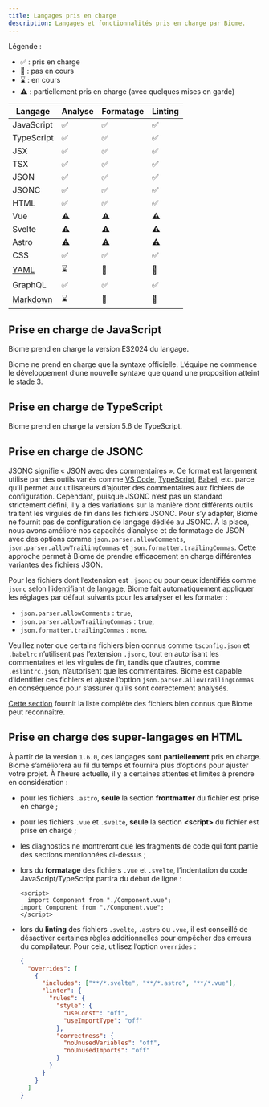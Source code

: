 ```yaml
---
title: Langages pris en charge
description: Langages et fonctionnalités pris en charge par Biome.
---
```


Légende&nbsp;:
- ✅&nbsp;: pris en charge
- 🚫&nbsp;: pas en cours
- ⌛️&nbsp;: en cours
- ⚠️&nbsp;: partiellement pris en charge (avec quelques mises en garde)

| Langage | Analyse | Formatage | Linting |
| ------- | ------- | --------- | ------- |
| JavaScript | <span aria-label="Pris en charge" role="img">✅</span> | <span aria-label="Pris en charge" role="img">✅</span> | <span aria-label="Pris en charge" role="img">✅</span> |
| TypeScript | <span aria-label="Pris en charge" role="img">✅</span> | <span aria-label="Pris en charge" role="img">✅</span> | <span aria-label="Pris en charge" role="img">✅</span> |
| JSX | <span aria-label="Pris en charge" role="img">✅</span> | <span aria-label="Pris en charge" role="img">✅</span> | <span aria-label="Pris en charge" role="img">✅</span> |
| TSX | <span aria-label="Pris en charge" role="img">✅</span> | <span aria-label="Pris en charge" role="img">✅</span> | <span aria-label="Pris en charge" role="img">✅</span> |
| JSON | <span aria-label="Pris en charge" role="img">✅</span> | <span aria-label="Pris en charge" role="img">✅</span> | <span aria-label="Pris en charge" role="img">✅</span> |
| JSONC | <span aria-label="Pris en charge" role="img">✅</span> | <span aria-label="Pris en charge" role="img">✅</span> | <span aria-label="Pris en charge" role="img">✅</span> |
| HTML | <span aria-label="Pris en charge" role="img">✅</span> | <span aria-label="Pris en charge" role="img">✅</span> | <span aria-label="Pris en charge" role="img">✅</span> |
| Vue | <span aria-label="Partiellement pris en charge" role="img">⚠️</span> | <span aria-label="Partiellement pris en charge" role="img">⚠️</span> | <span aria-label="Partiellement pris en charge" role="img">⚠️</span> |
| Svelte | <span aria-label="Partiellement pris en charge" role="img">⚠️</span> | <span aria-label="Partiellement pris en charge" role="img">⚠️</span> | <span aria-label="Partiellement pris en charge" role="img">⚠️</span> |
| Astro | <span aria-label="Partiellement pris en charge" role="img">⚠️</span> | <span aria-label="Partiellement pris en charge" role="img">⚠️</span> | <span aria-label="Partiellement pris en charge" role="img">⚠️</span> |
| CSS | <span aria-label="Pris en charge" role="img">✅️</span> | <span aria-label="Pris en charge" role="img">✅️</span> | <span aria-label="Pris en charge" role="img">✅️</span> |
| [YAML](https://github.com/biomejs/biome/issues/2365) | <span aria-label="En cours" role="img">⌛️</span> | <span aria-label="Pas en cours" role="img">🚫</span> | <span aria-label="Pas en cours" role="img">🚫</span> |
| GraphQL | <span aria-label="Pris en charge" role="img">✅️</span> | <span aria-label="Pris en charge" role="img">✅️</span> | <span aria-label="Pris en charge" role="img">✅️</span>
| [Markdown](https://github.com/biomejs/biome/issues/3718) | <span aria-label="En cours" role="img">⌛️</span> | <span aria-label="Pas en cours" role="img">🚫</span> | <span aria-label="Pas en cours" role="img">🚫</span> |

## Prise en charge de JavaScript

Biome prend en charge la version ES2024 du langage.

Biome ne prend en charge que la syntaxe officielle. L’équipe ne commence le développement d’une nouvelle syntaxe que quand une proposition atteint
le [stade 3](https://github.com/tc39/proposals#stage-3).

## Prise en charge de TypeScript

Biome prend en charge la version 5.6 de TypeScript.

## Prise en charge de JSONC

JSONC signifie «&nbsp;JSON avec des commentaires&nbsp;». Ce format est largement utilisé par des outils variés comme [VS Code](https://code.visualstudio.com/docs/languages/json#_json-with-comments), [TypeScript](https://www.typescriptlang.org/docs/handbook/tsconfig-json.html), [Babel](https://babeljs.io/docs/config-files), etc. parce qu’il permet aux utilisateurs d’ajouter des commentaires aux fichiers de configuration. Cependant, puisque JSONC n’est pas un standard strictement défini, il y a des variations sur la manière dont différents outils traitent les virgules de fin dans les fichiers JSONC. Pour s’y adapter, Biome ne fournit pas de configuration de langage dédiée au JSONC. À la place, nous avons amélioré nos capacités d’analyse et de formatage de JSON avec des options comme `json.parser.allowComments`, `json.parser.allowTrailingCommas` et `json.formatter.trailingCommas`. Cette approche permet à Biome de prendre efficacement en charge différentes variantes des fichiers JSON.

Pour les fichiers dont l’extension est `.jsonc` ou pour ceux identifiés comme `jsonc` selon [l’identifiant de langage](https://code.visualstudio.com/docs/languages/identifiers), Biome fait automatiquement appliquer les réglages par défaut suivants pour les analyser et les formater&nbsp;:

- `json.parser.allowComments`&nbsp;: `true`,
- `json.parser.allowTrailingCommas`&nbsp;: `true`,
- `json.formatter.trailingCommas`&nbsp;: `none`.

Veuillez noter que certains fichiers bien connus comme `tsconfig.json` et `.babelrc` n’utilisent pas l’extension `.jsonc`, tout en autorisant les commentaires et les virgules de fin, tandis que d’autres, comme `.eslintrc.json`, n’autorisent que les commentaires. Biome est capable d’identifier ces fichiers et ajuste l’option `json.parser.allowTrailingCommas` en conséquence pour s’assurer qu’ils sont correctement analysés.

[Cette section](/fr/guides/configure-biome#fichiers-bien-connus) fournit la liste complète des fichiers bien connus que Biome peut reconnaître.

## Prise en charge des super-langages en HTML

À partir de la version `1.6.0`, ces langages sont **partiellement** pris en charge. Biome s’améliorera au fil du temps et fournira plus d’options pour ajuster votre projet. À l’heure actuelle, il y a certaines attentes et limites à prendre en considération&nbsp;:
- pour les fichiers `.astro`, **seule** la section **frontmatter** du fichier est prise en charge&nbsp;;
- pour les fichiers `.vue` et `.svelte`, **seule** la section **\<script\>** du fichier est prise en charge&nbsp;;
- les diagnostics ne montreront que les fragments de code qui font partie des sections mentionnées ci-dessus&nbsp;;
- lors du **formatage** des fichiers `.vue` et `.svelte`, l’indentation du code JavaScript/TypeScript partira du début de ligne&nbsp;:

  ```vue title="file.vue" del={2} ins={3}
  <script>
    import Component from "./Component.vue";
  import Component from "./Component.vue";
  </script>
  ```

- lors du **linting** des fichiers `.svelte`, `.astro` ou `.vue`, il est conseillé de désactiver certaines règles additionnelles pour empêcher des erreurs du compilateur. Pour cela, utilisez l’option `overrides`&nbsp;:

  ```json
  {
    "overrides": [
      {
        "includes": ["**/*.svelte", "**/*.astro", "**/*.vue"],
        "linter": {
          "rules": {
            "style": {
              "useConst": "off",
              "useImportType": "off"
            },
            "correctness": {
              "noUnusedVariables": "off",
              "noUnusedImports": "off"
            }
          }
        }
      }
    ]
  }
  ```
